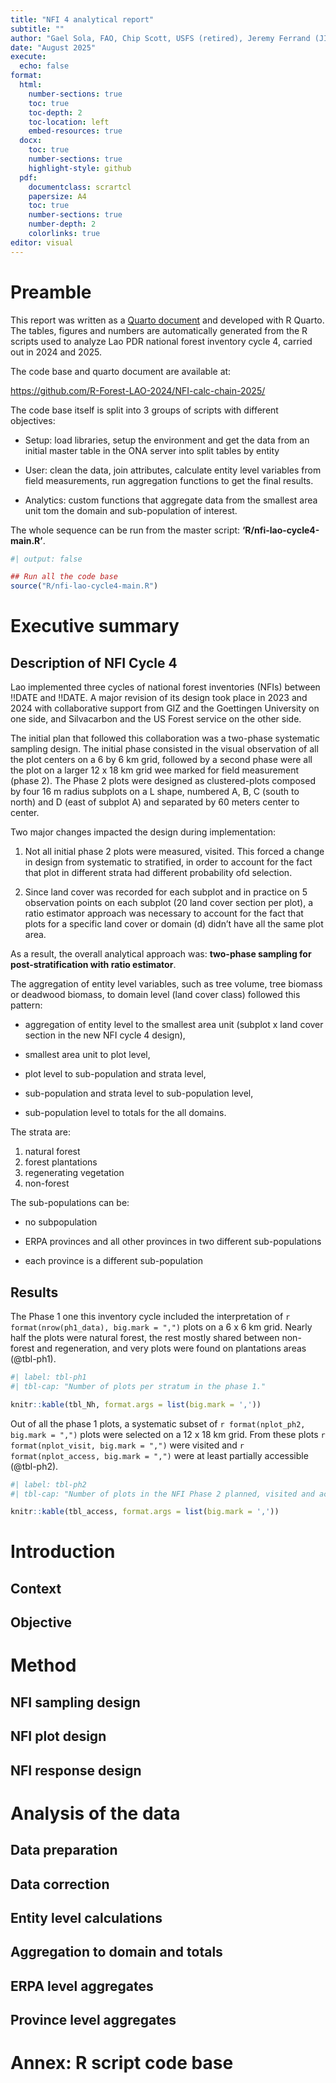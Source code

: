 ```yaml
---
title: "NFI 4 analytical report"
subtitle: ""
author: "Gael Sola, FAO, Chip Scott, USFS (retired), Jeremy Ferrand (JICA), !!ADD OTHERS"
date: "August 2025"
execute:
  echo: false
format:
  html: 
    number-sections: true
    toc: true
    toc-depth: 2
    toc-location: left
    embed-resources: true
  docx:
    toc: true
    number-sections: true
    highlight-style: github
  pdf:
    documentclass: scrartcl
    papersize: A4
    toc: true
    number-sections: true
    number-depth: 2
    colorlinks: true
editor: visual
---
```


# Preamble

This report was written as a [Quarto document](https://quarto.org/) and developed with R Quarto. The tables, figures and numbers are automatically generated from the R scripts used to analyze Lao PDR national forest inventory cycle 4, carried out in 2024 and 2025.

The code base and quarto document are available at:

<https://github.com/R-Forest-LAO-2024/NFI-calc-chain-2025/>

The code base itself is split into 3 groups of scripts with different objectives:

-   Setup: load libraries, setup the environment and get the data from an initial master table in the ONA server into split tables by entity

-   User: clean the data, join attributes, calculate entity level variables from field measurements, run aggregation functions to get the final results.

-   Analytics: custom functions that aggregate data from the smallest area unit tom the domain and sub-population of interest.

The whole sequence can be run from the master script: **'R/nfi-lao-cycle4-main.R'**.

```r
#| output: false

## Run all the code base
source("R/nfi-lao-cycle4-main.R")

```

# Executive summary {.unnumbered}

## Description of NFI Cycle 4 {.unnumbered}

Lao implemented three cycles of national forest inventories (NFIs) between !!DATE and !!DATE. A major revision of its design took place in 2023 and 2024 with collaborative support from GIZ and the Goettingen University on one side, and Silvacarbon and the US Forest service on the other side.

The initial plan that followed this collaboration was a two-phase systematic sampling design. The initial phase consisted in the visual observation of all the plot centers on a 6 by 6 km grid, followed by a second phase were all the plot on a larger 12 x 18 km grid wee marked for field measurement (phase 2). The Phase 2 plots were designed as clustered-plots composed by four 16 m radius subplots on a L shape, numbered A, B, C (south to north) and D (east of subplot A) and separated by 60 meters center to center.

Two major changes impacted the design during implementation:

1.  Not all initial phase 2 plots were measured, visited. This forced a change in design from systematic to stratified, in order to account for the fact that plot in different strata had different probability ofd selection.

2.  Since land cover was recorded for each subplot and in practice on 5 observation points on each subplot (20 land cover section per plot), a ratio estimator approach was necessary to account for the fact that plots for a specific land cover or domain (d) didn't have all the same plot area.

As a result, the overall analytical approach was: **two-phase sampling for post-stratification with ratio estimator**.

The aggregation of entity level variables, such as tree volume, tree biomass or deadwood biomass, to domain level (land cover class) followed this pattern:

-   aggregation of entity level to the smallest area unit (subplot x land cover section in the new NFI cycle 4 design),

-   smallest area unit to plot level,

-   plot level to sub-population and strata level,

-   sub-population and strata level to sub-population level,

-   sub-population level to totals for the all domains.

The strata are:

1.  natural forest
2.  forest plantations
3.  regenerating vegetation
4.  non-forest

The sub-populations can be:

-   no subpopulation

-   ERPA provinces and all other provinces in two different sub-populations

-   each province is a different sub-population

## Results {.unnumbered}

The Phase 1 one this inventory cycle included the interpretation of `r format(nrow(ph1_data), big.mark = ",")` plots on a 6 x 6 km grid. Nearly half the plots were natural forest, the rest mostly shared between non-forest and regeneration, and very plots were found on plantations areas (@tbl-ph1).

```r
#| label: tbl-ph1
#| tbl-cap: "Number of plots per stratum in the phase 1."

knitr::kable(tbl_Nh, format.args = list(big.mark = ','))

```

Out of all the phase 1 plots, a systematic subset of `r format(nplot_ph2, big.mark = ",")` plots were selected on a 12 x 18 km grid. From these plots `r format(nplot_visit, big.mark = ",")` were visited and `r format(nplot_access, big.mark = ",")` were at least partially accessible (@tbl-ph2).

```r
#| label: tbl-ph2
#| tbl-cap: "Number of plots in the NFI Phase 2 planned, visited and accessed."

knitr::kable(tbl_access, format.args = list(big.mark = ','))

```

# Introduction

## Context

## Objective

# Method

## NFI sampling design

## NFI plot design

## NFI response design

# Analysis of the data

## Data preparation

## Data correction

## Entity level calculations

## Aggregation to domain and totals

## ERPA level aggregates

## Province level aggregates

# Annex: R script code base
